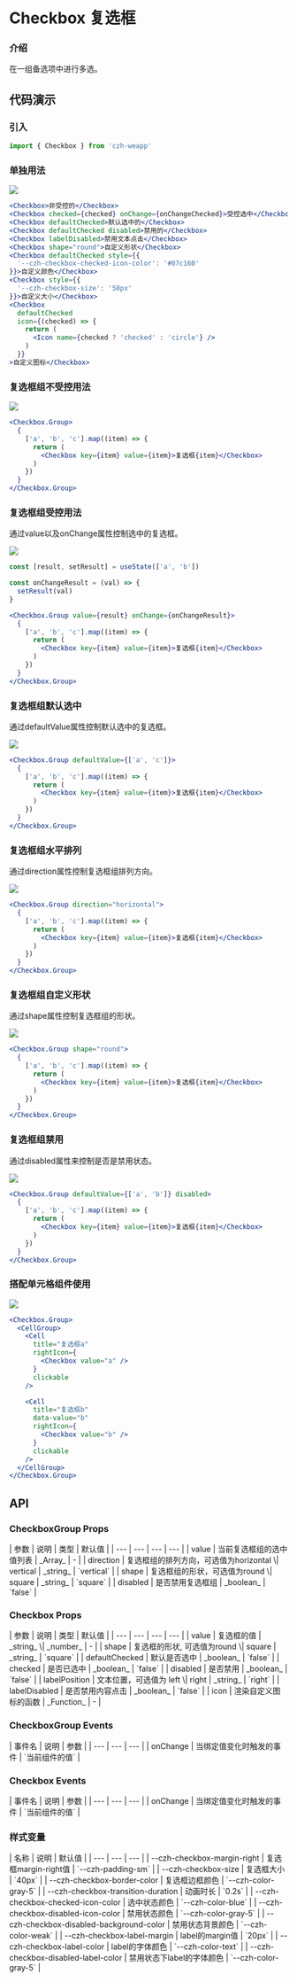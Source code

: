 
# Checkbox 复选框

### 介绍

在一组备选项中进行多选。

## 代码演示

### 引入

```jsx
import { Checkbox } from 'czh-weapp'
```

### 单独用法

<Image src="/imgs/checkbox/basic.jpg" />

```jsx
<Checkbox>非受控的</Checkbox>
<Checkbox checked={checked} onChange={onChangeChecked}>受控选中</Checkbox>
<Checkbox defaultChecked>默认选中的</Checkbox>
<Checkbox defaultChecked disabled>禁用的</Checkbox>
<Checkbox labelDisabled>禁用文本点击</Checkbox>
<Checkbox shape="round">自定义形状</Checkbox>
<Checkbox defaultChecked style={{
  '--czh-checkbox-checked-icon-color': '#07c160'
}}>自定义颜色</Checkbox>
<Checkbox style={{
  '--czh-checkbox-size': '50px'
}}>自定义大小</Checkbox>
<Checkbox 
  defaultChecked
  icon={(checked) => {
    return (
      <Icon name={checked ? 'checked' : 'circle'} />
    )
  }}
>自定义图标</Checkbox>
```

### 复选框组不受控用法

<Image src="/imgs/checkbox/uncontrolled.jpg" />

```jsx
<Checkbox.Group>
  {
    ['a', 'b', 'c'].map((item) => {
      return (
        <Checkbox key={item} value={item}>复选框{item}</Checkbox>
      )
    })
  }
</Checkbox.Group>
```

### 复选框组受控用法

通过value以及onChange属性控制选中的复选框。

<Image src="/imgs/checkbox/controlled.jpg" />

```jsx
const [result, setResult] = useState(['a', 'b'])

const onChangeResult = (val) => {
  setResult(val)
}

<Checkbox.Group value={result} onChange={onChangeResult}>
  {
    ['a', 'b', 'c'].map((item) => {
      return (
        <Checkbox key={item} value={item}>复选框{item}</Checkbox>
      )
    })
  }
</Checkbox.Group>
```

### 复选框组默认选中

通过defaultValue属性控制默认选中的复选框。

<Image src="/imgs/checkbox/default.jpg" />

```jsx
<Checkbox.Group defaultValue={['a', 'c']}>
  {
    ['a', 'b', 'c'].map((item) => {
      return (
        <Checkbox key={item} value={item}>复选框{item}</Checkbox>
      )
    })
  }
</Checkbox.Group>
```

### 复选框组水平排列

通过direction属性控制复选框组排列方向。

<Image src="/imgs/checkbox/direction.jpg" />

```jsx
<Checkbox.Group direction="horizontal">
  {
    ['a', 'b', 'c'].map((item) => {
      return (
        <Checkbox key={item} value={item}>复选框{item}</Checkbox>
      )
    })
  }
</Checkbox.Group>
```

### 复选框组自定义形状

通过shape属性控制复选框组的形状。

<Image src="/imgs/checkbox/shape.jpg" />

```jsx
<Checkbox.Group shape="round">
  {
    ['a', 'b', 'c'].map((item) => {
      return (
        <Checkbox key={item} value={item}>复选框{item}</Checkbox>
      )
    })
  }
</Checkbox.Group>
```

### 复选框组禁用

通过disabled属性来控制是否是禁用状态。

<Image src="/imgs/checkbox/disabled.jpg" />

```jsx
<Checkbox.Group defaultValue={['a', 'b']} disabled>
  {
    ['a', 'b', 'c'].map((item) => {
      return (
        <Checkbox key={item} value={item}>复选框{item}</Checkbox>
      )
    })
  }
</Checkbox.Group>
```

### 搭配单元格组件使用

<Image src="/imgs/checkbox/group.jpg" />

```jsx
<Checkbox.Group>
  <CellGroup>
    <Cell 
      title="复选框a"
      rightIcon={
        <Checkbox value="a" />
      }
      clickable
    />

    <Cell 
      title="复选框b"
      data-value="b"
      rightIcon={
        <Checkbox value="b" />
      }
      clickable
    />
  </CellGroup>
</Checkbox.Group>
```

## API

### CheckboxGroup Props

<div class="table-container">
| 参数 | 说明 | 类型 | 默认值 |
| --- | --- | --- | --- |
| value | 当前复选框组的选中值列表	| _Array_ | - |
| direction | 复选框组的排列方向，可选值为horizontal \| vertical	| _string_ | `vertical` |
| shape | 复选框组的形状，可选值为round \| square | _string_ | `square` |
| disabled | 是否禁用复选框组	 | _boolean_ | `false` |
</div>

### Checkbox Props

<div class="table-container">
| 参数 | 说明 | 类型 | 默认值 |
| --- | --- | --- | --- |
| value | 复选框的值	| _string_ \| _number_ | - |
| shape | 复选框的形状, 可选值为round \| square	| _string_ | `square` |
| defaultChecked | 默认是否选中	| _boolean_ | `false` |
| checked | 是否已选中	| _boolean_ | `false` |
| disabled | 是否禁用		| _boolean_ | `false` |
| labelPosition | 文本位置，可选值为 left	\| right	| _string_ | `right` |
| labelDisabled | 是否禁用内容点击	| _boolean_ | `false` |
| icon | 渲染自定义图标的函数 | _Function_ | - |
</div>

### CheckboxGroup Events

<div class="table-container">
| 事件名 | 说明 | 参数  |
| --- | --- | --- |
| onChange | 当绑定值变化时触发的事件	 | `当前组件的值` |
</div>

### Checkbox Events

<div class="table-container">
| 事件名 | 说明 | 参数  |
| --- | --- | --- |
| onChange | 当绑定值变化时触发的事件	 | `当前组件的值` |
</div>

### 样式变量

<div class="table-container">
| 名称 | 说明 | 默认值 | 
| --- | --- | --- |
| --czh-checkbox-margin-right | 复选框margin-right值 | `--czh-padding-sm` |
| --czh-checkbox-size | 复选框大小 | `40px` |
| --czh-checkbox-border-color | 复选框边框颜色 | `--czh-color-gray-5` |
| --czh-checkbox-transition-duration | 动画时长 | `0.2s` |
| --czh-checkbox-checked-icon-color | 选中状态颜色 | `--czh-color-blue` |
| --czh-checkbox-disabled-icon-color | 禁用状态颜色 | `--czh-color-gray-5` |
| --czh-checkbox-disabled-background-color | 禁用状态背景颜色 | `--czh-color-weak` |
| --czh-checkbox-label-margin | label的margin值 | `20px` |
| --czh-checkbox-label-color | label的字体颜色 | `--czh-color-text` |
| --czh-checkbox-disabled-label-color | 禁用状态下label的字体颜色 | `--czh-color-gray-5` |
</div>